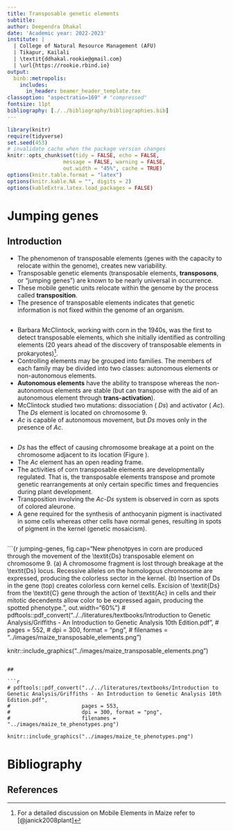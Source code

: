 ```yaml
---
title: Transposable genetic elements
subtitle: 
author: Deependra Dhakal
date: 'Academic year: 2022-2023' 
institute: |
  | College of Natural Resource Management (AFU)
  | Tikapur, Kailali
  | \textit{ddhakal.rookie@gmail.com}
  | \url{https://rookie.rbind.io}
output: 
  binb::metropolis:
    includes:
      in_header: beamer_header_template.tex
classoption: "aspectratio=169" # "compressed"
fontsize: 11pt
bibliography: [./../bibliography/bibliographies.bib]
---
```


```r
library(knitr)
require(tidyverse)
set.seed(453)
# invalidate cache when the package version changes
knitr::opts_chunk$set(tidy = FALSE, echo = FALSE, 
                  message = FALSE, warning = FALSE,
                  out.width = "45%", cache = TRUE)
options(knitr.table.format = "latex")
options(knitr.kable.NA = "", digits = 2)
options(kableExtra.latex.load_packages = FALSE)
```

# Jumping genes

## Introduction

- The phenomenon of transposable elements (genes with the capacity to relocate within the genome), creates new variability.
- Transposable genetic elements (transposable elements, **transposons**, or "jumping genes") are known to be nearly universal in occurrence. 
- These mobile genetic units relocate within the genome by the process called **transposition**. 
- The presence of transposable elements indicates that genetic information is not fixed within the genome of an organism. 

##

- Barbara McClintock, working with corn in the 1940s, was the first to detect transposable elements, which she initially identified as controlling elements (20 years ahead of the discovery of transposable elements in prokaryotes)^[For a detailed discussion on Mobile Elements in Maize refer to [@janick2008plant]]. 
- Controlling elements may be grouped into families. The members of each family may be divided into two classes: autonomous elements or non-autonomous elements. 
- **Autonomous elements** have the ability to transpose whereas the non-autonomous elements are stable (but can transpose with the aid of an autonomous element through **trans-activation**).
- McClintock studied two mutations: dissociation ( _Ds_) and activator ( _Ac_). The _Ds_ element is located on chromosome 9. 
- _Ac_ is capable of autonomous movement, but _Ds_ moves only in the presence of _Ac_. 

##

- _Ds_ has the effect of causing chromosome breakage at a point on the chromosome adjacent to its location (Figure \ref{fig:jumping-genes}). 
- The _Ac_ element has an open reading frame. 
- The activities of corn transposable elements are developmentally regulated. That is, the transposable elements transpose and promote genetic rearrangements at only certain specific times and frequencies during plant development. 
- Transposition involving the _Ac_-_Ds_ system is observed in corn as spots of colored aleurone. 
- A gene required for the synthesis of anthocyanin pigment is inactivated in some cells whereas other cells have normal genes, resulting in spots of pigment in the kernel (genetic mosaicism).

##

```{r jumping-genes, fig.cap="New phenotpyes in corn are produced through the movement of the \\textit{Ds} transposable element on chromosome 9. (a) A chromosome fragment is lost through breakage at the \\textit{Ds} locus. Recessive alleles on the homologous chromosome are expressed, producing the colorless sector in the kernel. (b) Insertion of Ds in the gene (top) creates colorless corn kernel cells. Excision of \\textit{Ds} from the \\textit{C} gene through the action of \\textit{Ac} in cells and their mitotic decendents allow color to be expressed again, producing the spotted phenotype.", out.width="60%"}
# pdftools::pdf_convert("../../literatures/textbooks/Introduction to Genetic Analysis/Griffiths - An Introduction to Genetic Analysis 10th Edition.pdf",
#                       pages = 552,
#                       dpi = 300, format = "png",
#                       filenames = "../images/maize_transposable_elements.png")

knitr::include_graphics("../images/maize_transposable_elements.png")
```

## 

```r
# pdftools::pdf_convert("../../literatures/textbooks/Introduction to Genetic Analysis/Griffiths - An Introduction to Genetic Analysis 10th Edition.pdf",
#                       pages = 553,
#                       dpi = 300, format = "png",
#                       filenames = "../images/maize_te_phenotypes.png")

knitr::include_graphics("../images/maize_te_phenotypes.png")
```

# Bibliography

## References

